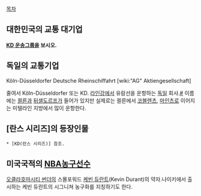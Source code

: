 [[목차]]
== 대한민국의 교통 '''대기업''' ==
'''[[KD 운송그룹]]을 보시오.'''

== 독일의 교통기업 ==
Köln-Düsseldorfer Deutsche Rheinschiffahrt [wiki:"AG" Aktiengesellschaft]

줄여서 Köln-Düsseldorfer 또는 KD. [[라인강]]에서 유람선을 운항하는 [[독일]] 회사.[http://www.k-d.de #] 이름에는 [[쾰른]]과 [[뒤셀도르프]]가 들어가 있지만 실제로는 쾰른에서 [[코블렌츠]], [[마인츠]]로 이어지는 미텔라인 지방에서 많이 운항한다.

== [란스 시리즈]의 등장인물 ==
 * [KD(란스 시리즈)] 참조. 

== 미국국적의 [[NBA]]농구선수 ==
[[오클라호마시티 썬더]]의 스몰포워드 [[케빈 듀란트]](Kevin Durant)의 약자.나이키에서 출시하는 케빈 듀란트의 시그니쳐 농구화를 지칭하기도 한다.
